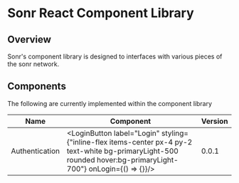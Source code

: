 
<Meta title="Sonr React Component Library" />

# Sonr React Component Library

## Overview
Sonr's component library is designed to interfaces with various pieces of the sonr network.


## Components
The following are currently implemented within the component library

| Name | Component | Version |
|------|---------------|---------|
|Authentication| <div className="flex flex-col items-center mx-auto p-8"><LoginButton label="Login" styling={"inline-flex items-center px-4 py-2 text-white bg-primaryLight-500 rounded hover:bg-primaryLight-700"} onLogin={() => {}}/></div>| 0.0.1|
